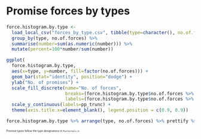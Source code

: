 # Promise forces by types

```r
force.histogram.by.type <- 
  load_local_csv("forces_by_type.csv", tibble(type=character(), no.of.forces=numeric(), number=numeric(), percent=numeric())) %>%
  group_by(type, no.of.forces) %>% 
  summarise(number=sum(as.numeric(number))) %>% 
  mutate(percent=100*number/sum(number))

ggplot(
  force.histogram.by.type, 
  aes(x=type, y=number, fill=factor(no.of.forces))) + 
  geom_bar(stat="identity", position="dodge") +
  ylab("No. of promises") + 
  scale_fill_discrete(name="No. of forces",
                      breaks=(force.histogram.by.type$no.of.forces %>% unique),
                      labels=(force.histogram.by.type$no.of.forces %>% unique)) +
  scale_y_continuous(labels=pp_trunc) +
  theme(axis.title.x=element_blank(), legend.position = c(0.9, 0.9))

force.histogram.by.type %>% arrange(type, no.of.forces) %>% prettify %>% kable(col.names=c("promise code type", "forces", "number","percentage"), align="lrr")
```

<div style="font-size: 50%">
  Promise types follow the type designations in ``Rinternals.h``.
</div>
